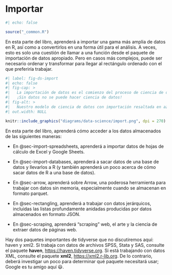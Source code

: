 # Importar {#sec-import .unnumbered}

```r
#| echo: false

source("_common.R")
```

En esta parte del libro, aprenderá a importar una gama más amplia de datos en R, así como a convertirlos en una forma útil para el análisis.
A veces, esto es solo una cuestión de llamar a una función desde el paquete de importación de datos apropiado.
Pero en casos más complejos, puede ser necesario ordenar y transformar para llegar al rectángulo ordenado con el que preferiría trabajar.

```r
#| label: fig-ds-import
#| echo: false
#| fig-cap: >
#|   La importación de datos es el comienzo del proceso de ciencia de datos; 
#|   ¡Sin datos no se puede hacer ciencia de datos!
#| fig-alt: >
#|   Nuestro modelo de ciencia de datos con importación resaltada en azul.
#| out.width: NULL

knitr::include_graphics("diagrams/data-science/import.png", dpi = 270)
```

En esta parte del libro, aprenderá cómo acceder a los datos almacenados de las siguientes maneras:

-   En @sec-import-spreadsheets, aprenderá a importar datos de hojas de cálculo de Excel y Google Sheets.

-   En @sec-import-databases, aprenderá a sacar datos de una base de datos y llevarlos a R (y también aprenderá un poco acerca de cómo sacar datos de R a una base de datos).

-   En @sec-arrow, aprenderá sobre Arrow, una poderosa herramienta para trabajar con datos sin memoria, especialmente cuando se almacenan en formato parquet.

-   En @sec-rectangling, aprenderá a trabajar con datos jerárquicos, incluidas las listas profundamente anidadas producidas por datos almacenados en formato JSON.

-   En @sec-scraping, aprenderá "scraping" web, el arte y la ciencia de extraer datos de páginas web.

Hay dos paquetes importantes de tidyverse que no discutiremos aquí: haven y xml2.
Si trabaja con datos de archivos SPSS, Stata y SAS, consulte el paquete **haven**, <https://haven.tidyverse.org>.
Si está trabajando con datos XML, consulte el paquete **xml2**, <https://xml2.r-lib.org>.
De lo contrario, deberá investigar un poco para determinar qué paquete necesitará usar; Google es tu amigo aquí 😃.
